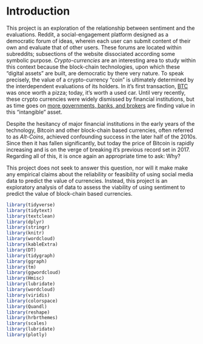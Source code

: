 # Introduction {#intro}

This project is an exploration of the relationship between sentiment and the evaluations. Reddit, a social-engagement platform designed as a democratic forum of ideas, wherein each user can submit content of their own and evaluate that of other users. These forums are located within subreddits; subsections of the website dissociated according some symbolic purpose.  *Crypto-currencies* are an interesting area to study within this context because the block-chain technologies, upon which these "digital assets" are built, are democratic by there very nature. To speak precisely, the value of a crypto-currency "coin" is ultimately determined by the interdependent evaluations of its holders. In it's first transaction, [BTC](https://www.coindesk.com/price/bitcoin) was once worth a pizza; today, it's worth a used car. Until very recently, these crypto currencies were widely dismissed by financial institutions, but as time goes on [more governments, banks, and brokers](https://fortune.com/2020/07/22/bitcoin-big-banks-can-hold-occ-letter/) are finding value in this "intangible" asset.

Despite the hesitancy of major financial institutions in the early years of the technology, Bitcoin and other block-chain based currencies, often referred to as *Alt-Coins*, achieved confounding success in the later half of the 2010s. Since then it has fallen significantly, but today the price of Bitcoin is rapidly increasing and is on the verge of breaking it's previous record set in 2017. Regarding all of this, it is once again an appropriate time to ask: Why?

This project does not seek to answer this question, nor will it make make any empirical claims about the reliability or feasibility of using social media data to predict the value of currencies. Instead, this project is an exploratory analysis of data to assess the viability of using sentiment to predict the value of block-chain based currencies.

```r
library(tidyverse)
library(tidytext)
library(textclean)
library(dplyr)
library(stringr)
library(knitr)
library(wordcloud)
library(kableExtra)
library(DT)
library(tidygraph)
library(ggraph)
library(tm)
library(ggwordcloud)
library(Hmisc)
library(lubridate)
library(wordcloud)
library(viridis)
library(colorspace)
library(Quandl)
library(reshape)
library(hrbrthemes)
library(scales)
library(lubridate)
library(plotly)
```

